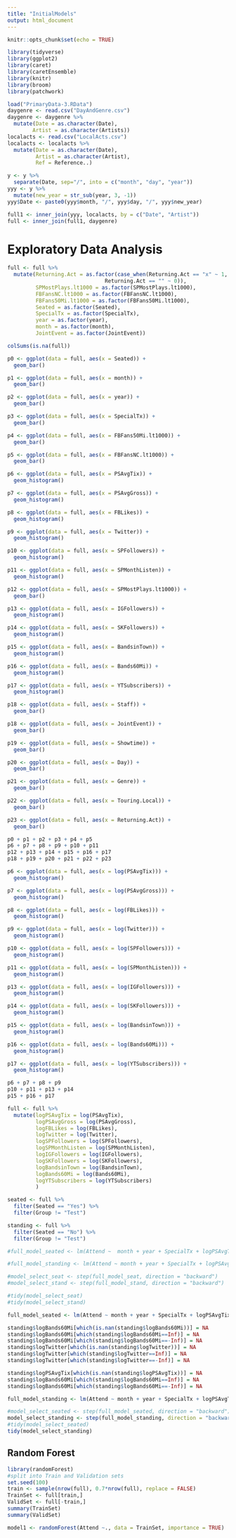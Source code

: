 ```yaml
---
title: "InitialModels"
output: html_document
---
```


```r
knitr::opts_chunk$set(echo = TRUE)
```

```r
library(tidyverse)
library(ggplot2)
library(caret)
library(caretEnsemble)
library(knitr)
library(broom)
library(patchwork)
```

```r
load("PrimaryData-3.RData")
daygenre <- read.csv("DayAndGenre.csv")
daygenre <- daygenre %>%
  mutate(Date = as.character(Date),
        Artist = as.character(Artists))
localacts <- read.csv("LocalActs.csv")
localacts <- localacts %>%
  mutate(Date = as.character(Date),
         Artist = as.character(Artist),
         Ref = Reference..)
```

```r
y <- y %>%
  separate(Date, sep="/", into = c("month", "day", "year"))
yyy <- y %>%
  mutate(new_year = str_sub(year, 3, -1))
yyy$Date <- paste0(yyy$month, "/", yyy$day, "/", yyy$new_year)
```

```r
full1 <- inner_join(yyy, localacts, by = c("Date", "Artist"))
full <- inner_join(full1, daygenre)
```

# Exploratory Data Analysis

```r
full <- full %>%
  mutate(Returning.Act = as.factor(case_when(Returning.Act == "x" ~ 1,
                               Returning.Act == "" ~ 0)),
         SPMostPlays.lt1000 = as.factor(SPMostPlays.lt1000),
         FBFansNC.lt1000 = as.factor(FBFansNC.lt1000),
         FBFans50Mi.lt1000 = as.factor(FBFans50Mi.lt1000),
         Seated = as.factor(Seated),
         SpecialTx = as.factor(SpecialTx),
         year = as.factor(year),
         month = as.factor(month),
         JointEvent = as.factor(JointEvent))

colSums(is.na(full))
```

```r

p0 <- ggplot(data = full, aes(x = Seated)) +
  geom_bar()

p1 <- ggplot(data = full, aes(x = month)) +
  geom_bar()

p2 <- ggplot(data = full, aes(x = year)) +
  geom_bar()

p3 <- ggplot(data = full, aes(x = SpecialTx)) +
  geom_bar()

p4 <- ggplot(data = full, aes(x = FBFans50Mi.lt1000)) +
  geom_bar()

p5 <- ggplot(data = full, aes(x = FBFansNC.lt1000)) +
  geom_bar()

p6 <- ggplot(data = full, aes(x = PSAvgTix)) +
  geom_histogram()

p7 <- ggplot(data = full, aes(x = PSAvgGross)) +
  geom_histogram()

p8 <- ggplot(data = full, aes(x = FBLikes)) +
  geom_histogram()

p9 <- ggplot(data = full, aes(x = Twitter)) +
  geom_histogram()

p10 <- ggplot(data = full, aes(x = SPFollowers)) +
  geom_histogram()

p11 <- ggplot(data = full, aes(x = SPMonthListen)) +
  geom_histogram()

p12 <- ggplot(data = full, aes(x = SPMostPlays.lt1000)) +
  geom_bar()

p13 <- ggplot(data = full, aes(x = IGFollowers)) +
  geom_histogram()

p14 <- ggplot(data = full, aes(x = SKFollowers)) +
  geom_histogram()

p15 <- ggplot(data = full, aes(x = BandsinTown)) +
  geom_histogram()

p16 <- ggplot(data = full, aes(x = Bands60Mi)) +
  geom_histogram()

p17 <- ggplot(data = full, aes(x = YTSubscribers)) +
  geom_histogram()

p18 <- ggplot(data = full, aes(x = Staff)) +
  geom_bar()

p18 <- ggplot(data = full, aes(x = JointEvent)) +
  geom_bar()

p19 <- ggplot(data = full, aes(x = Showtime)) +
  geom_bar()

p20 <- ggplot(data = full, aes(x = Day)) +
  geom_bar()

p21 <- ggplot(data = full, aes(x = Genre)) +
  geom_bar()

p22 <- ggplot(data = full, aes(x = Touring.Local)) +
  geom_bar()

p23 <- ggplot(data = full, aes(x = Returning.Act)) +
  geom_bar()

p0 + p1 + p2 + p3 + p4 + p5
p6 + p7 + p8 + p9 + p10 + p11
p12 + p13 + p14 + p15 + p16 + p17
p18 + p19 + p20 + p21 + p22 + p23


```

```r

p6 <- ggplot(data = full, aes(x = log(PSAvgTix))) +
  geom_histogram()

p7 <- ggplot(data = full, aes(x = log(PSAvgGross))) +
  geom_histogram()

p8 <- ggplot(data = full, aes(x = log(FBLikes))) +
  geom_histogram()

p9 <- ggplot(data = full, aes(x = log(Twitter))) +
  geom_histogram()

p10 <- ggplot(data = full, aes(x = log(SPFollowers))) +
  geom_histogram()

p11 <- ggplot(data = full, aes(x = log(SPMonthListen))) +
  geom_histogram()

p13 <- ggplot(data = full, aes(x = log(IGFollowers))) +
  geom_histogram()

p14 <- ggplot(data = full, aes(x = log(SKFollowers))) +
  geom_histogram()

p15 <- ggplot(data = full, aes(x = log(BandsinTown))) +
  geom_histogram()

p16 <- ggplot(data = full, aes(x = log(Bands60Mi))) +
  geom_histogram()

p17 <- ggplot(data = full, aes(x = log(YTSubscribers))) +
  geom_histogram()

p6 + p7 + p8 + p9 
p10 + p11 + p13 + p14 
p15 + p16 + p17
```

```r
full <- full %>%
  mutate(logPSAvgTix = log(PSAvgTix),
         logPSAvgGross = log(PSAvgGross),
         logFBLikes = log(FBLikes),
         logTwitter = log(Twitter),
         logSPFollowers = log(SPFollowers),
         logSPMonthListen = log(SPMonthListen),
         logIGFollowers = log(IGFollowers),
         logSKFollowers = log(SKFollowers),
         logBandsinTown = log(BandsinTown),
         logBands60Mi = log(Bands60Mi),
         logYTSubscribers = log(YTSubscribers)
         )

seated <- full %>%
  filter(Seated == "Yes") %>%
  filter(Group != "Test")

standing <- full %>%
  filter(Seated == "No") %>%
  filter(Group != "Test")
```


```r

#full_model_seated <- lm(Attend ~  month + year + SpecialTx + logPSAvgTix + logPSAvgGross + logFBLikes + logTwitter + logSPFollowers + logSPMonthListen + SPMostPlays.lt1000 + logIGFollowers + logSKFollowers + logBandsinTown + logBands60Mi + logYTSubscribers + Staff + JointEvent + Showtime + Day + Genre + Touring.Local + Returning.Act, data = seated)

#full_model_standing <- lm(Attend ~ month + year + SpecialTx + logPSAvgTix + logPSAvgGross + logFBLikes + logTwitter + logSPFollowers + logSPMonthListen + SPMostPlays.lt1000 + logIGFollowers + logSKFollowers + logBandsinTown + logBands60Mi + logYTSubscribers + Staff + JointEvent + Showtime + Day + Genre + Touring.Local + Returning.Act, data = seated)

#model_select_seat <- step(full_model_seat, direction = "backward")
#model_select_stand <- step(full_model_stand, direction = "backward")

#tidy(model_select_seat)
#tidy(model_select_stand)
```

```r
full_model_seated <- lm(Attend ~ month + year + SpecialTx + logPSAvgTix + logPSAvgGross + logFBLikes + logTwitter + logSPFollowers + logSPMonthListen + logIGFollowers + logSKFollowers + logBandsinTown+ logBands60Mi + Staff + JointEvent + Showtime + Day + Genre + Returning.Act, data = seated)
```

```r
standing$logBands60Mi[which(is.nan(standing$logBands60Mi))] = NA
standing$logBands60Mi[which(standing$logBands60Mi==Inf)] = NA
standing$logBands60Mi[which(standing$logBands60Mi==-Inf)] = NA
standing$logTwitter[which(is.nan(standing$logTwitter))] = NA
standing$logTwitter[which(standing$logTwitter==Inf)] = NA
standing$logTwitter[which(standing$logTwitter==-Inf)] = NA

standing$logPSAvgTix[which(is.nan(standing$logPSAvgTix))] = NA
standing$logBands60Mi[which(standing$logBands60Mi==Inf)] = NA
standing$logBands60Mi[which(standing$logBands60Mi==-Inf)] = NA
```

```r
full_model_standing <- lm(Attend ~ month + year + SpecialTx + logPSAvgTix + logPSAvgGross + logFBLikes + logTwitter + logSPFollowers + logSPMonthListen + logIGFollowers + logSKFollowers + logBandsinTown + logBands60Mi + Staff + JointEvent + Showtime + Day + Genre + Returning.Act, data = standing)
```

```r
#model_select_seated <- step(full_model_seated, direction = "backward")
model_select_standing <- step(full_model_standing, direction = "backward")
#tidy(model_select_seated)
tidy(model_select_standing)
```

## Random Forest

```r
library(randomForest)
#split into Train and Validation sets
set.seed(100)
train <- sample(nrow(full), 0.7*nrow(full), replace = FALSE)
TrainSet <- full[train,]
ValidSet <- full[-train,]
summary(TrainSet)
summary(ValidSet)
```


```r
model1 <- randomForest(Attend ~., data = TrainSet, importance = TRUE)
```









